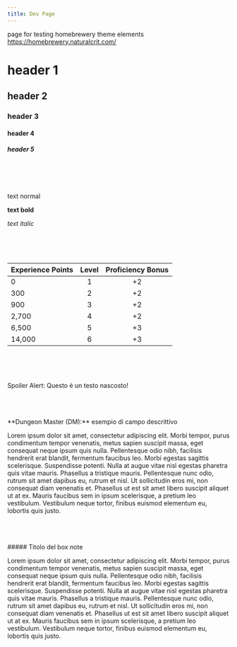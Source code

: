 ```yaml
---
title: Dev Page
---
```



page for testing homebrewery theme elements 
https://homebrewery.naturalcrit.com/

# header 1

## header 2

### header 3

#### header 4

##### header 5

<br/>
<br/>
<br/>

text normal

**text bold**

*text italic*

<br/>
<br/>
<br/>

| Experience Points | Level | Proficiency Bonus |
|:------------------|:-----:|:-----------------:|
| 0                 | 1     | +2                |
| 300               | 2     | +2                |
| 900               | 3     | +2                |
| 2,700             | 4     | +2                |
| 6,500             | 5     | +3                |
| 14,000            | 6     | +3                |

<br/>
<br/>
<br/>

<CensoredText>Spoiler Alert: Questo è un testo nascosto!</CensoredText> 

<br/>
<br/>
<br/>

<DescriptiveBox>
**Dungeon Master (DM):** esempio di campo descrittivo

Lorem ipsum dolor sit amet, consectetur adipiscing elit. Morbi tempor, purus condimentum tempor venenatis, metus sapien suscipit massa, eget consequat neque ipsum quis nulla. Pellentesque odio nibh, facilisis hendrerit erat blandit, fermentum faucibus leo. Morbi egestas sagittis scelerisque. Suspendisse potenti. Nulla at augue vitae nisl egestas pharetra quis vitae mauris. Phasellus a tristique mauris. Pellentesque nunc odio, rutrum sit amet dapibus eu, rutrum et nisl. Ut sollicitudin eros mi, non consequat diam venenatis et. Phasellus ut est sit amet libero suscipit aliquet ut at ex. Mauris faucibus sem in ipsum scelerisque, a pretium leo vestibulum. Vestibulum neque tortor, finibus euismod elementum eu, lobortis quis justo.
</DescriptiveBox> 

<br/>
<br/>
<br/>

<NoteBox>
##### Titolo del box note

Lorem ipsum dolor sit amet, consectetur adipiscing elit. Morbi tempor, purus condimentum tempor venenatis, metus sapien suscipit massa, eget consequat neque ipsum quis nulla. Pellentesque odio nibh, facilisis hendrerit erat blandit, fermentum faucibus leo. Morbi egestas sagittis scelerisque. Suspendisse potenti. Nulla at augue vitae nisl egestas pharetra quis vitae mauris. Phasellus a tristique mauris. Pellentesque nunc odio, rutrum sit amet dapibus eu, rutrum et nisl. Ut sollicitudin eros mi, non consequat diam venenatis et. Phasellus ut est sit amet libero suscipit aliquet ut at ex. Mauris faucibus sem in ipsum scelerisque, a pretium leo vestibulum. Vestibulum neque tortor, finibus euismod elementum eu, lobortis quis justo.
</NoteBox> 

<br />
<br />
<br />

<MaskedImage src="https://cdn.leonardo.ai/users/e9df9e5e-8c47-4d7f-87b3-195ea30587b1/generations/60d182a2-810a-4212-8447-f9271199aeca/Leonardo_Phoenix_10_a_beautifully_arranged_still_life_featurin_0.jpg" mask="1" />